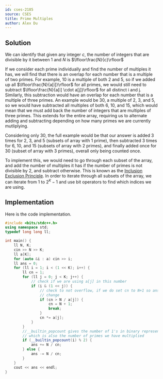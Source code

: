 ```yaml
---
id: cses-2185
source: CSES
title: Prime Multiples
author: Alex Du
---
```


## Solution

We can identify that given any integer $c$, the number of integers that are divisible by it between 1 and $N$ is $\lfloor\frac{N}{c}\rfloor$

If we consider each prime individually and find the number of multiples it has, we will find that there is an overlap
for each number that is a multiple of two primes. For example, $10$ is a multiple of both $2$ and $5$, so if we added up all $\lfloor\frac{N}{a[i]}\rfloor$ for all
primes, we would still need to subtract $\lfloor\frac{N}{a[i] \cdot a[j]}\rfloor$ for all distinct i and j. Similarly, this subtraction would
have an overlap for each number that is a multiple of three primes. An example would be $30$, a multiple of $2$, $3$, and $5$, so we would have
subtracted all multiples of both $6$, $10$, and $15$, which would mean that we must add back the number of integers that are multiples of three primes.
This extends for the entire array, requiring us to alternate adding and subtracting depending on how many primes we are currently mutliplying.

Considering only $30$, the full example would be that our answer is added $3$ times for $2$, $3$, and $5$ (subsets of array with $1$ prime), then subtracted $3$
times for $6$, $10$, and $15$ (subsets of array with $2$ primes), and finally added once for $30$ (subset of array with $3$ primes),
overall only being counted once.

To implement this, we would need to go through each subset of the array, and add the number of multiples it has if the number of primes is not divisible by 2, and
subtract otherwise. This is known as the [Inclusion Exclusion Principle](https://cp-algorithms.com/combinatorics/inclusion-exclusion.html).
In order to iterate through all subsets of the array, we can iterate from $1$ to $2^K-1$ and use bit operators to find which indices we are using.

## Implementation
Here is the code implementation.

<LanguageSection>

<CPPSection>

```cpp
#include <bits/stdc++.h>
using namespace std;
typedef long long ll;

int main() {
	ll N, K;
	cin >> N >> K;
	ll a[K];
	for (auto &i : a) cin >> i;
	ll ans = 0;
	for (ll i = 1; i < (1 << K); i++) {
		ll cn = 1;
		for (ll j = 0; j < K; j++) {
			// check if we are using a[j] in this number
			if (i & (1 << j)) {
				// check to not overflow, if we do set cn to N+1 so ans doesn't
				// change
				if (cn > N / a[j]) {
					cn = N + 1;
					break;
				}
				cn *= a[j];
			}
		}
		//__builtin_popcount gives the number of 1's in binary representation,
		// which is also the number of primes we have multiplied
		if (__builtin_popcount(i) % 2) {
			ans += N / cn;
		} else {
			ans -= N / cn;
		}
	}
	cout << ans << endl;
}
```
</CPPSection>
</LanguageSection>
